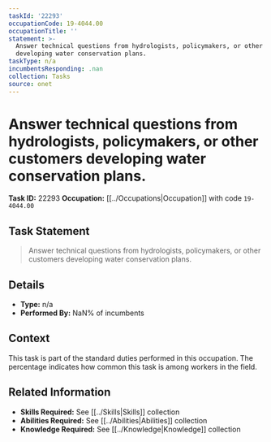 ```yaml
---
taskId: '22293'
occupationCode: 19-4044.00
occupationTitle: ''
statement: >-
  Answer technical questions from hydrologists, policymakers, or other customers
  developing water conservation plans.
taskType: n/a
incumbentsResponding: .nan
collection: Tasks
source: onet
---
```

# Answer technical questions from hydrologists, policymakers, or other customers developing water conservation plans.

**Task ID:** 22293
**Occupation:** [[../Occupations|Occupation]] with code `19-4044.00`

## Task Statement

> Answer technical questions from hydrologists, policymakers, or other customers developing water conservation plans.

## Details

- **Type:** n/a
- **Performed By:** NaN% of incumbents

## Context

This task is part of the standard duties performed in this occupation. The percentage indicates how common this task is among workers in the field.

## Related Information

- **Skills Required:** See [[../Skills|Skills]] collection
- **Abilities Required:** See [[../Abilities|Abilities]] collection
- **Knowledge Required:** See [[../Knowledge|Knowledge]] collection
